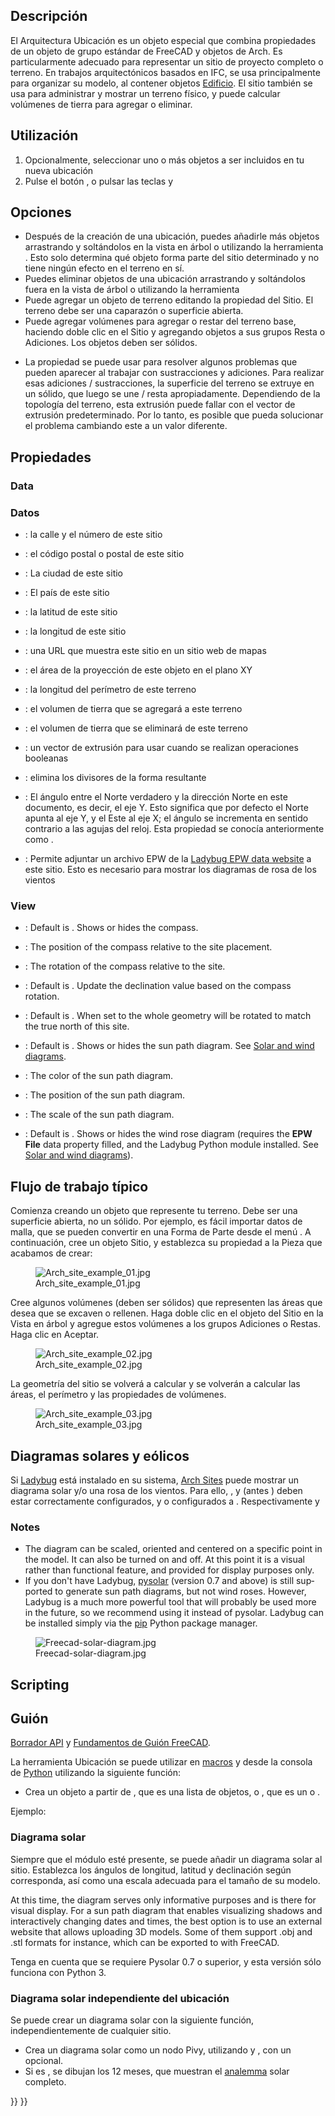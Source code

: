 <languages/>

<div class="mw-translate-fuzzy">
{{Docnav/es
|[[Arch_Building/es|Edificio]]
|[[Arch_Reference/es|Referencia]]
|[[Arch_Workbench/es|Arquitectura]]
|IconL=Arch_Building.svg
|IconR=Arch_Reference.svg
|IconC=Workbench_Arch.svg
}}
</div>

<div class="mw-translate-fuzzy">
{{GuiCommand/es
|Name=Arch Site
|Name/es=Arquitectura Ubicación
|MenuLocation=Arquitectura → Ubicación
|Workbenches=[[Arch_Workbench/es|Arquitectura]]
|Shortcut={{KEY|S}} {{KEY|I}}
|SeeAlso=[[Arch_Floor/es|Arquitectura Piso]], [[Arch_Building/es|Arquitectura Edificio]]
}}
</div>

<span id="Description"></span>
==Descripción==

<div class="mw-translate-fuzzy">
El Arquitectura Ubicación es un objeto especial que combina propiedades de un objeto de grupo estándar de FreeCAD y objetos de Arch. Es particularmente adecuado para representar un sitio de proyecto completo o terreno. En trabajos arquitectónicos basados en IFC, se usa principalmente para organizar su modelo, al contener objetos [[Arch Building/es|Edificio]]. El sitio también se usa para administrar y mostrar un terreno físico, y puede calcular volúmenes de tierra para agregar o eliminar.
</div>

<span id="Usage"></span>
==Utilización==

<div class="mw-translate-fuzzy">
# Opcionalmente, seleccionar uno o más objetos a ser incluidos en tu nueva ubicación
# Pulse el botón {{Button|[[Image:Arch Site.svg|16px]] [[Arch Site/es|Arquitectura Ubicación]]}}, o pulsar las teclas {{KEY|S}} y {{KEY|I}}
</div>

<span id="Options"></span>
==Opciones==

<div class="mw-translate-fuzzy">
* Después de la creación de una ubicación, puedes añadirle más objetos arrastrando y soltándolos en la vista en árbol o utilizando la herramienta {{Button|[[Image:Arch Add.svg|16px]] [[Arch Add/es|Arquitectura Añadir]]}}. Esto solo determina qué objeto forma parte del sitio determinado y no tiene ningún efecto en el terreno en sí.
* Puedes eliminar objetos de una ubicación arrastrando y soltándolos fuera en la vista de árbol o utilizando la herramienta {{Button|[[Image:Arch Remove.png|16px]] [[Arch Remove/es|Arquitectura Eliminar]]}}
* Puede agregar un objeto de terreno editando la propiedad {{PropertyData|Terreno}} del Sitio. El terreno debe ser una caparazón o superficie abierta.
* Puede agregar volúmenes para agregar o restar del terreno base, haciendo doble clic en el Sitio y agregando objetos a sus grupos Resta o Adiciones. Los objetos deben ser sólidos.

* La propiedad {{PropertyData|Vector Extrusión}} se puede usar para resolver algunos problemas que pueden aparecer al trabajar con sustracciones y adiciones. Para realizar esas adiciones / sustracciones, la superficie del terreno se extruye en un sólido, que luego se une / resta apropiadamente. Dependiendo de la topología del terreno, esta extrusión puede fallar con el vector de extrusión predeterminado. Por lo tanto, es posible que pueda solucionar el problema cambiando este a un valor diferente.
</div>

<span id="Properties"></span>
==Propiedades==

<div lang="en" dir="ltr" class="mw-content-ltr">
=== Data ===
</div>

<div lang="en" dir="ltr" class="mw-content-ltr">
{{Properties_Title|Site}}
</div>

<div class="mw-translate-fuzzy">
=== Datos ===
* {{PropertyData|Address}}: la calle y el número de este sitio
* {{PropertyData|Postal Code}}: el código postal o postal de este sitio
* {{PropertyData|City}}: La ciudad de este sitio
* {{PropertyData|Country}}: El país de este sitio
* {{PropertyData|Latitude}}: la latitud de este sitio
* {{PropertyData|Longitude}}: la longitud de este sitio
* {{PropertyData|Url}}: una URL que muestra este sitio en un sitio web de mapas
* {{PropertyData|Projected Area}}: el área de la proyección de este objeto en el plano XY
* {{PropertyData|Perimeter}}: la longitud del perímetro de este terreno
* {{PropertyData|Addition Volume}}: el volumen de tierra que se agregará a este terreno
* {{PropertyData|Subtraction Volume}}: el volumen de tierra que se eliminará de este terreno
* {{PropertyData|Extrusion Vector}}: un vector de extrusión para usar cuando se realizan operaciones booleanas
* {{PropertyData|Remove Splitter}}: elimina los divisores de la forma resultante
* {{PropertyData|Declination}}: El ángulo entre el Norte verdadero y la dirección Norte en este documento, es decir, el eje Y. {{version/es|0.18}} Esto significa que por defecto el Norte apunta al eje Y, y el Este al eje X; el ángulo se incrementa en sentido contrario a las agujas del reloj. Esta propiedad se conocía anteriormente como {{PropertyData|Desviación Norte}}.
* {{PropertyData|Fichero EPW}}: Permite adjuntar un archivo EPW de la [https://www.ladybug.tools/epwmap/ Ladybug EPW data website] a este sitio. Esto es necesario para mostrar los diagramas de rosa de los vientos {{version/es|0.19}}
</div>

<div lang="en" dir="ltr" class="mw-content-ltr">
=== View ===
</div>

<div lang="en" dir="ltr" class="mw-content-ltr">
{{Properties_Title|Compass}}
</div>

<div lang="en" dir="ltr" class="mw-content-ltr">
* {{PropertyView|Compass|Bool}}: Default is {{Value|False}}. Shows or hides the compass.
* {{PropertyView|Compass Position|Vector}}: The position of the compass relative to the site placement.
* {{PropertyView|Compass Rotation|Angle}}: The rotation of the compass relative to the site.
* {{PropertyView|Update Declination|Bool}}: Default is {{Value|False}}. Update the declination value based on the compass rotation.
</div>

<div lang="en" dir="ltr" class="mw-content-ltr">
{{Properties_Title|Site}}
</div>

<div lang="en" dir="ltr" class="mw-content-ltr">
* {{PropertyView|Orientation|Enumeration}}: Default is {{Value|Project North}}. When set to {{Value|True North}} the whole geometry will be rotated to match the true north of this site.
* {{PropertyView|Solar Diagram|Bool}}: Default is {{Value|False}}. Shows or hides the sun path diagram. See [[#Solar_and_wind_diagrams|Solar and wind diagrams]].
* {{PropertyView|Solar Diagram Color|Color}}: The color of the sun path diagram.
* {{PropertyView|Solar Diagram Position|Vector}}: The position of the sun path diagram.
* {{PropertyView|Solar Diagram Scale|Float}}: The scale of the sun path diagram.
* {{PropertyView|Wind Rose|Bool}}: Default is {{value|False}}. Shows or hides the wind rose diagram (requires the '''EPW File''' data property filled, and the Ladybug Python module installed. See [[#Solar_and_wind_diagrams|Solar and wind diagrams]]).
</div>

<span id="Typical_workflow"></span>
==Flujo de trabajo típico==

<div class="mw-translate-fuzzy">
Comienza creando un objeto que represente tu terreno. Debe ser una superficie abierta, no un sólido. Por ejemplo, es fácil importar datos de malla, que se pueden convertir en una Forma de Parte desde el menú 
{{MenuCommand|Pieza → Crear Forma desde Malla}}. A continuación, cree un objeto Sitio, y establezca su propiedad {{PropertyData|Terreno}} a la Pieza que acabamos de crear:
</div>

[[Image:Arch site example 01.jpg]]

Cree algunos volúmenes (deben ser sólidos) que representen las áreas que desea que se excaven o rellenen. Haga doble clic en el objeto del Sitio en la Vista en árbol y agregue estos volúmenes a los grupos Adiciones o Restas. Haga clic en Aceptar.

[[Image:Arch site example 02.jpg]]

La geometría del sitio se volverá a calcular y se volverán a calcular las áreas, el perímetro y las propiedades de volúmenes.

[[Image:Arch site example 03.jpg]]

<span id="Solar_and_wind_diagrams"></span>
== Diagramas solares y eólicos ==

<div class="mw-translate-fuzzy">
Si [https://www.ladybug.tools/ladybug.html Ladybug] está instalado en su sistema, [[Arch Site/es|Arch Sites]] puede mostrar un diagrama solar y/o una rosa de los vientos. Para ello, {{PropertyData|Longitud}}, {{PropertyData|Latitud}} y {{PropertyData|Declinación}} (antes {{PropertyData|Desviación Norte}}) deben estar correctamente configurados, y {{PropertyView|Diagrama Solar}} o {{PropertyView|Rosa de Viento}} configurados a {{TRUE}}. Respectivamente {{Version/es|0.17}} y {{Version/es|0.19}}
</div>

<div lang="en" dir="ltr" class="mw-content-ltr">
=== Notes ===
</div>

<div lang="en" dir="ltr" class="mw-content-ltr">
* The diagram can be scaled, oriented and centered on a specific point in the model. It can also be turned on and off. At this point it is a visual rather than functional feature, and provided for display purposes only. 
* If you don't have Ladybug, [https://pysolar.org pysolar] (version 0.7 and above) is still supported to generate sun path diagrams, but not wind roses. However, Ladybug is a much more powerful tool that will probably be used more in the future, so we recommend using it instead of pysolar. Ladybug can be installed simply via the  [https://github.com/ladybug-tools/ladybug?tab=readme-ov-file#installation pip] Python package manager.
</div>

[[Image:Freecad-solar-diagram.jpg]]

<div lang="en" dir="ltr" class="mw-content-ltr">
==Scripting==
</div>

<div class="mw-translate-fuzzy">
==Guión==
{{Emphasis|Ver también:}} [[Arch_API/es|Borrador API]] y [[FreeCAD_Scripting_Basics/es|Fundamentos de Guión FreeCAD]].
</div>

<div class="mw-translate-fuzzy">
La herramienta Ubicación se puede utilizar en [[macros/es|macros]] y desde la consola de [[Python/es|Python]] utilizando la siguiente función:
</div>

{{Code|code=
Site = makeSite(objectslist=None, baseobj=None, name="Site")
}}

* Crea un objeto {{incode|Site}} a partir de {{incode|objectslist}}, que es una lista de objetos, o {{incode|baseobj}}, que es un {{incode|Shape}} o {{incode|Terrain}}.

Ejemplo:
{{Code|code=
import FreeCAD, Draft, Arch

p1 = FreeCAD.Vector(0, 0, 0)
p2 = FreeCAD.Vector(2000, 0, 0)
baseline = Draft.makeLine(p1, p2)
Wall = Arch.makeWall(baseline, length=None, width=150, height=2000)
FreeCAD.ActiveDocument.recompute()

Building = Arch.makeBuilding([Wall])
Site = Arch.makeSite([Building])

FreeCAD.ActiveDocument.recompute()
FreeCAD.Gui.ActiveDocument.ActiveView.viewIsometric()
}}

<span id="Solar_diagram"></span>
=== Diagrama solar ===

<div class="mw-translate-fuzzy">
Siempre que el módulo {{incode|pysolar}} esté presente, se puede añadir un diagrama solar al sitio. Establezca los ángulos de longitud, latitud y declinación según corresponda, así como una escala adecuada para el tamaño de su modelo.
</div>

<div lang="en" dir="ltr" class="mw-content-ltr">
At this time, the diagram serves only informative purposes and is there for visual display. For a sun path diagram that enables visualizing shadows and interactively changing dates and times, the best option is to use an external website that allows uploading 3D models. Some of them support .obj and .stl formats for instance, which can be exported to with FreeCAD.
</div> 

Tenga en cuenta que se requiere Pysolar 0.7 o superior, y esta versión sólo funciona con Python 3.

{{Code|code=
Site.Longitude = -46.38
Site.Latitude = -23.33
Site.Declination = 30
# Uncomment if you want to show the compass
# Site.ViewObject.Compass = True

Site.ViewObject.SolarDiagram = True
Site.ViewObject.SolarDiagramScale = 10000
FreeCAD.ActiveDocument.recompute()
}}

<span id="Solar_diagram_independent_of_Site"></span>
=== Diagrama solar independiente del ubicación ===

<div class="mw-translate-fuzzy">
Se puede crear un diagrama solar con la siguiente función, independientemente de cualquier sitio.
</div>
{{Code|code=
Node = makeSolarDiagram(longitude, latitude, scale=1, complete=False)
}}

<div class="mw-translate-fuzzy">
* Crea un diagrama solar como un nodo Pivy, utilizando {{incode|longitude}} y {{incode|latitude}}, con un {{incode|scale}} opcional.
* Si {{incode|complete}} es {{incode|True}}, se dibujan los 12 meses, que muestran el [https://en.wikipedia.org/wiki/Analemma analemma] solar completo.
</div>

{{Code|code=
import FreeCADGui, Arch

Node = Arch.makeSolarDiagram(-46.38, -23.33, scale=10000, complete=True)
FreeCAD.Gui.ActiveDocument.ActiveView.getSceneGraph().addChild(Node)
}}


<div class="mw-translate-fuzzy">
{{Docnav/es
|[[Arch_Building/es|Edificio]]
|[[Arch_Reference/es|Referencia]]
|[[Arch_Workbench/es|Arquitectura]]
|IconL=Arch_Building.svg
|IconR=Arch_Reference.svg
|IconC=Workbench_Arch.svg
}}
</div>

{{BIM_Tools_navi{{#translation:}}}}
{{Userdocnavi{{#translation:}}}}